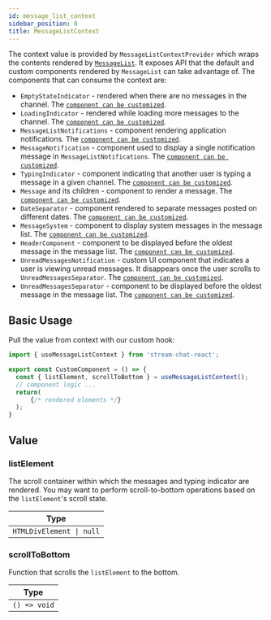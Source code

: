 ```yaml
---
id: message_list_context
sidebar_position: 8
title: MessageListContext
---
```


The context value is provided by `MessageListContextProvider` which wraps the contents rendered by [`MessageList`](../core-components/message-list.mdx). It exposes API that the default and custom components rendered by `MessageList` can take advantage of. The components that can consume the context are:

- `EmptyStateIndicator` - rendered when there are no messages in the channel. The [`component can be customized`](./component-context.mdx#emptystateindicator).
- `LoadingIndicator` - rendered while loading more messages to the channel. The [`component can be customized`](./component-context.mdx#loadingindicator).
- `MessageListNotifications` - component rendering application notifications. The [`component can be customized`](./component-context.mdx#messagelistnotifications).
- `MessageNotification` - component used to display a single notification message in `MessageListNotifications`. The [`component can be customized`](./component-context.mdx#messagenotification).
- `TypingIndicator` - component indicating that another user is typing a message in a given channel. The [`component can be customized`](./component-context.mdx#typingindicator).
- `Message` and its children - component to render a message. The [`component can be customized`](./component-context.mdx#message).
- `DateSeparator` - component rendered to separate messages posted on different dates. The [`component can be customized`](./component-context.mdx#dateseparator).
- `MessageSystem` - component to display system messages in the message list. The [`component can be customized`](./component-context.mdx#messagesystem).
- `HeaderComponent` - component to be displayed before the oldest message in the message list. The [`component can be customized`](./component-context.mdx#headercomponent).
- `UnreadMessagesNotification` - custom UI component that indicates a user is viewing unread messages. It disappears once the user scrolls to `UnreadMessagesSeparator`. The [`component can be customized`](./component-context.mdx#unreadmessagesnotification).
- `UnreadMessagesSeparator` - component to be displayed before the oldest message in the message list. The [`component can be customized`](./component-context.mdx#unreadmessagesseparator).

## Basic Usage

Pull the value from context with our custom hook:

```jsx
import { useMessageListContext } from 'stream-chat-react';

export const CustomComponent = () => {
  const { listElement, scrollToBottom } = useMessageListContext();
  // component logic ...
  return(
      {/* rendered elements */}
  );
}
```

## Value

### listElement

The scroll container within which the messages and typing indicator are rendered. You may want to perform scroll-to-bottom operations based on the `listElement`'s scroll state.

| Type                     |
|--------------------------|
| `HTMLDivElement \| null` |

### scrollToBottom

Function that scrolls the `listElement` to the bottom.

| Type         |
|--------------|
| `() => void` |
